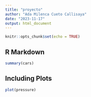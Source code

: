 ```yaml
---
title: "proyecto"
author: "Ada Milenca Cueto Callisaya"
date: "2023-11-17"
output: html_document
---
```


```r
knitr::opts_chunk$set(echo = TRUE)
```

## R Markdown



```r
summary(cars)
```

## Including Plots


```r
plot(pressure)
```

